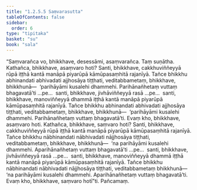 ```yaml
---
title: "1.2.5.5 Saṃvarasutta"
tableOfContents: false
sidebar:
  order: 6
type: "tipitaka"
basket: "su"
book: "sala"
---
```



<DynamicBreadcrumb />

<Division number="98" book="sala">

<Paragraph number="520" book="sala">
“Saṃvarañca vo, bhikkhave, desessāmi, asaṃvarañca. Taṃ suṇātha. Kathañca, bhikkhave, asaṃvaro hoti? Santi, bhikkhave, cakkhuviññeyyā rūpā iṭṭhā kantā manāpā piyarūpā kāmūpasaṃhitā rajanīyā. Tañce bhikkhu abhinandati abhivadati ajjhosāya tiṭṭhati, veditabbametaṃ, bhikkhave, bhikkhunā—  ‘parihāyāmi kusalehi dhammehi. Parihānañhetaṃ vuttaṃ bhagavatā’ti …pe…  santi, bhikkhave, jivhāviññeyyā rasā …pe…  santi, bhikkhave, manoviññeyyā dhammā iṭṭhā kantā manāpā piyarūpā kāmūpasaṃhitā rajanīyā. Tañce bhikkhu abhinandati abhivadati ajjhosāya tiṭṭhati, veditabbametaṃ, bhikkhave, bhikkhunā—  ‘parihāyāmi kusalehi dhammehi. Parihānañhetaṃ vuttaṃ bhagavatā’ti. Evaṃ kho, bhikkhave, asaṃvaro hoti.
</Paragraph>

<Paragraph number="521" book="sala">
Kathañca, bhikkhave, saṃvaro hoti? Santi, bhikkhave, cakkhuviññeyyā rūpā iṭṭhā kantā manāpā piyarūpā kāmūpasaṃhitā rajanīyā. Tañce bhikkhu nābhinandati nābhivadati nājjhosāya tiṭṭhati, veditabbametaṃ, bhikkhave, bhikkhunā—  ‘na parihāyāmi kusalehi dhammehi. Aparihānañhetaṃ vuttaṃ bhagavatā’ti …pe…  santi, bhikkhave, jivhāviññeyyā rasā …pe…  santi, bhikkhave, manoviññeyyā dhammā iṭṭhā kantā manāpā piyarūpā kāmūpasaṃhitā rajanīyā. Tañce bhikkhu nābhinandati nābhivadati nājjhosāya tiṭṭhati, veditabbametaṃ bhikkhunā—  ‘na parihāyāmi kusalehi dhammehi. Aparihānañhetaṃ vuttaṃ bhagavatā’ti. Evaṃ kho, bhikkhave, saṃvaro hotī”ti.

</Paragraph>
</Division>

<Paragraph number="522" type="center" book="sala">
Pañcamaṃ.
</Paragraph>